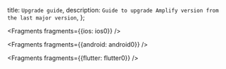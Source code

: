   title: `Upgrade guide`,
  description: `Guide to upgrade Amplify version from the last major version`,
};


<Fragments fragments={{ios: ios0}} />


<Fragments fragments={{android: android0}} />


<Fragments fragments={{flutter: flutter0}} />
